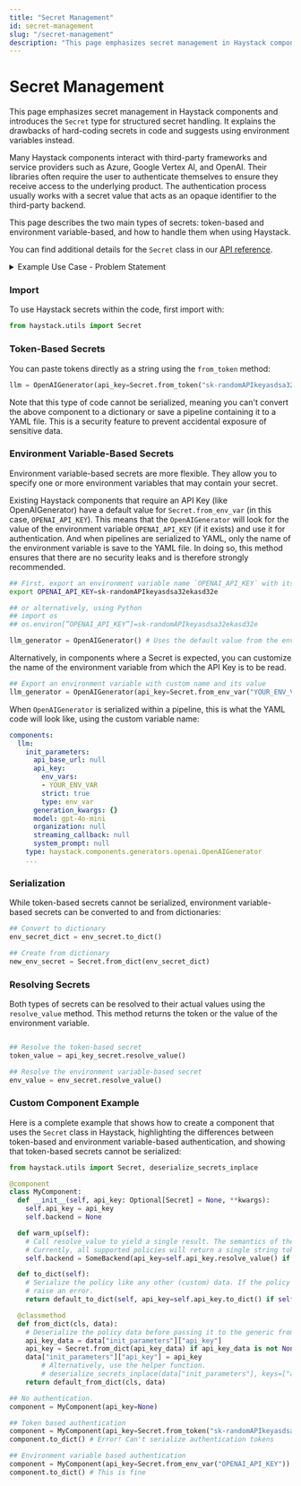```yaml
---
title: "Secret Management"
id: secret-management
slug: "/secret-management"
description: "This page emphasizes secret management in Haystack components and introduces the `Secret` type for structured secret handling. It explains the drawbacks of hard-coding secrets in code and suggests using environment variables instead."
---
```


# Secret Management

This page emphasizes secret management in Haystack components and introduces the `Secret` type for structured secret handling. It explains the drawbacks of hard-coding secrets in code and suggests using environment variables instead.

Many Haystack components interact with third-party frameworks and service providers such as Azure, Google Vertex AI, and OpenAI. Their libraries often require the user to authenticate themselves to ensure they receive access to the underlying product. The authentication process usually works with a secret value that acts as an opaque identifier to the third-party backend.

This page describes the two main types of secrets: token-based and environment variable-based, and how to handle them when using Haystack.

You can find additional details for the `Secret` class in our [API reference](/reference/utils-api#auth).

<details>

<summary>Example Use Case - Problem Statement</summary>

### Problem Statement

Let’s consider an example RAG pipeline that embeds a query, uses a Retriever component to locate documents relevant to the query, and then leverages an LLM to generate an answer based on the retrieved documents.

The `OpenAIGenerator` component used in the pipeline below expects an API key to authenticate with OpenAI’s servers and perform the generation. Let’s assume that the component accepts a `str`  value for it:

```python
generator = OpenAIGenerator(model="gpt-4", api_key="sk-xxxxxxxxxxxxxxxxxx")
pipeline.add_component("generator", generator)
```

This works in a pinch, but this is bad practice - we shouldn’t hard-code such secrets in the codebase. An alternative would be to store the key in an environment variable externally, read from it in Python, and pass that to the component:

```python
import os

api_key = os.environ.get("OPENAI_API_KEY")
generator = OpenAIGenerator(model="gpt-4", api_key=api_key)
pipeline.add_component("generator", generator)
```

This is better – the pipeline works as intended, and we aren’t hard-coding any secrets in the code.

Remember that pipelines are serializable. Since the API key is a secret, we should definitely avoid saving it to disk. Let’s modify the component’s `to_dict` method to exclude the key:

```python
def to_dict(self) -> Dict[str, Any]:
	# Do not pass the `api_key` init parameter.
	return default_to_dict(self, model=self.model)
```

But what happens when the pipeline is loaded from disk? In the best-case scenario, the component’s backend will automatically try to read the key from a hard-coded environment variable, and that key is the same as the one that was passed to the component before it was serialized. But in a worse case, the backend doesn’t look up the key in a hard-coded environment variable and fails when it gets called inside a `pipeline.run()`  invocation.

</details>

### Import

To use Haystack secrets within the code, first import with:

```python
from haystack.utils import Secret
```

### Token-Based Secrets

You can paste tokens directly as a string using the `from_token` method:

```python
llm = OpenAIGenerator(api_key=Secret.from_token("sk-randomAPIkeyasdsa32ekasd32e"))
```

Note that this type of code cannot be serialized, meaning you can't convert the above component to a dictionary or save a pipeline containing it to a YAML file. This is a security feature to prevent accidental exposure of sensitive data.

### Environment Variable-Based Secrets

Environment variable-based secrets are more flexible. They allow you to specify one or more environment variables that may contain your secret.

Existing Haystack components that require an API Key (like OpenAIGenerator) have a default value for `Secret.from_env_var` (in this case, `OPENAI_API_KEY`). This means that the `OpenAIGenerator` will look for the value of the environment variable `OPENAI_API_KEY` (if it exists) and use it for authentication. And when pipelines are serialized to YAML, only the name of the environment variable is save to the YAML file. In doing so, this method ensures that there are no security leaks and is therefore strongly recommended.

```bash
## First, export an environment variable name `OPENAI_API_KEY` with its value
export OPENAI_API_KEY=sk-randomAPIkeyasdsa32ekasd32e

## or alternatively, using Python
## import os
## os.environ[”OPENAI_API_KEY”]=sk-randomAPIkeyasdsa32ekasd32e
```

```python
llm_generator = OpenAIGenerator() # Uses the default value from the env var for the component
```

Alternatively, in components where a Secret is expected, you can customize the name of the environment variable from which the API Key is to be read.

```python
## Export an environment variable with custom name and its value
llm_generator = OpenAIGenerator(api_key=Secret.from_env_var("YOUR_ENV_VAR"))
```

When `OpenAIGenerator` is serialized within a pipeline, this is what the YAML code will look like, using the custom variable name:

```yaml
components:
  llm:
    init_parameters:
      api_base_url: null
      api_key:
        env_vars:
        - YOUR_ENV_VAR
        strict: true
        type: env_var
      generation_kwargs: {}
      model: gpt-4o-mini
      organization: null
      streaming_callback: null
      system_prompt: null
    type: haystack.components.generators.openai.OpenAIGenerator
    ...
```

### Serialization

While token-based secrets cannot be serialized, environment variable-based secrets can be converted to and from dictionaries:

```python
## Convert to dictionary
env_secret_dict = env_secret.to_dict()

## Create from dictionary
new_env_secret = Secret.from_dict(env_secret_dict)
```

### Resolving Secrets

Both types of secrets can be resolved to their actual values using the `resolve_value` method. This method returns the token or the value of the environment variable.

```python

## Resolve the token-based secret
token_value = api_key_secret.resolve_value()

## Resolve the environment variable-based secret
env_value = env_secret.resolve_value()
```

### Custom Component Example

Here is a complete example that shows how to create a component that uses the `Secret` class in Haystack, highlighting the differences between token-based and environment variable-based authentication, and showing that token-based secrets cannot be serialized:

```python
from haystack.utils import Secret, deserialize_secrets_inplace

@component
class MyComponent:
  def __init__(self, api_key: Optional[Secret] = None, **kwargs):
    self.api_key = api_key
    self.backend = None

  def warm_up(self):
    # Call resolve_value to yield a single result. The semantics of the result is policy-dependent.
    # Currently, all supported policies will return a single string token.
    self.backend = SomeBackend(api_key=self.api_key.resolve_value() if self.api_key else None, ...)

  def to_dict(self):
    # Serialize the policy like any other (custom) data. If the policy is token-based, it will
    # raise an error.
    return default_to_dict(self, api_key=self.api_key.to_dict() if self.api_key else None, ...)

  @classmethod
  def from_dict(cls, data):
    # Deserialize the policy data before passing it to the generic from_dict function.
    api_key_data = data["init_parameters"]["api_key"]
    api_key = Secret.from_dict(api_key_data) if api_key_data is not None else None
    data["init_parameters"]["api_key"] = api_key
		# Alternatively, use the helper function.
		# deserialize_secrets_inplace(data["init_parameters"], keys=["api_key"])
    return default_from_dict(cls, data)

## No authentication.
component = MyComponent(api_key=None)

## Token based authentication
component = MyComponent(api_key=Secret.from_token("sk-randomAPIkeyasdsa32ekasd32e"))
component.to_dict() # Error! Can't serialize authentication tokens

## Environment variable based authentication
component = MyComponent(api_key=Secret.from_env_var("OPENAI_API_KEY"))
component.to_dict() # This is fine
```
